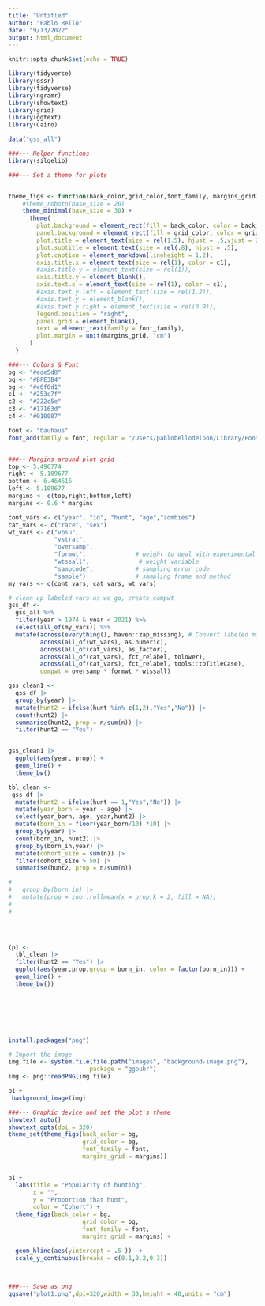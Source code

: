 ```yaml
---
title: "Untitled"
author: "Pablo Bello"
date: "9/13/2022"
output: html_document
---
```


```r
knitr::opts_chunk$set(echo = TRUE)
```

```r
library(tidyverse)
library(gssr)
library(tidyverse)
library(ngramr)
library(showtext)
library(grid)
library(ggtext)
library(Cairo)
```

```r
data("gss_all")
```

```r
###--- Helper functions
library(silgelib)

###--- Set a theme for plots


theme_figs <- function(back_color,grid_color,font_family, margins_grid){
    #theme_roboto(base_size = 20)
    theme_minimal(base_size = 30) +
      theme(
        plot.background = element_rect(fill = back_color, color = back_color),
        panel.background = element_rect(fill = grid_color, color = grid_color),
        plot.title = element_text(size = rel(1.5), hjust = .5,vjust = 2),
        plot.subtitle = element_text(size = rel(.8), hjust = .5),
        plot.caption = element_markdown(lineheight = 1.2),
        axis.title.x = element_text(size = rel(1), color = c1),
        #axis.title.y = element_text(size = rel(1)),
        axis.title.y = element_blank(),
        axis.text.x = element_text(size = rel(1), color = c1),
        #axis.text.y.left = element_text(size = rel(1.2)),
        #axis.text.y = element_blank(),
        #axis.text.y.right = element_text(size = rel(0.9)),
        legend.position = "right",
        panel.grid = element_blank(),
        text = element_text(family = font_family),
        plot.margin = unit(margins_grid, "cm")
      )
  }

```


```r
###--- Colors & Font
bg <- "#ede5d8"
bg <- "#BFE3B4"
bg <- "#e6f8d1"
c1 <- "#253c7f"
c2 <- "#222c5e"
c3 <- "#17163d"
c4 <- "#010007"

font <- "bauhaus"
font_add(family = font, regular = "/Users/pablobellodelpon/Library/Fonts/BauhausRegular.ttf")


###-- Margins around plot grid 
top <- 5.496774
right <- 5.109677
bottom <- 6.464516
left <- 5.109677
margins <- c(top,right,bottom,left)
margins <- 0.6 * margins


```





```r

cont_vars <- c("year", "id", "hunt", "age","zombies")
cat_vars <- c("race", "sex")
wt_vars <- c("vpsu",
             "vstrat",
             "oversamp",
             "formwt",              # weight to deal with experimental randomization
             "wtssall",              # weight variable
             "sampcode",            # sampling error code
             "sample")              # sampling frame and method
my_vars <- c(cont_vars, cat_vars, wt_vars)

# clean up labeled vars as we go, create compwt
gss_df <- 
  gss_all %>%
  filter(year > 1974 & year < 2021) %>% 
  select(all_of(my_vars)) %>% 
  mutate(across(everything(), haven::zap_missing), # Convert labeled missing to regular NA
         across(all_of(wt_vars), as.numeric),
         across(all_of(cat_vars), as_factor), 
         across(all_of(cat_vars), fct_relabel, tolower),
         across(all_of(cat_vars), fct_relabel, tools::toTitleCase),
         compwt = oversamp * formwt * wtssall)

```


```r
gss_clean1 <- 
  gss_df |> 
  group_by(year) |>
  mutate(hunt2 = ifelse(hunt %in% c(1,2),"Yes","No")) |> 
  count(hunt2) |> 
  summarise(hunt2, prop = n/sum(n)) |> 
  filter(hunt2 == "Yes")


gss_clean1 |> 
  ggplot(aes(year, prop)) +
  geom_line() +
  theme_bw()
```


```r
tbl_clean <- 
 gss_df |>
  mutate(hunt2 = ifelse(hunt == 1,"Yes","No")) |> 
  mutate(year_born = year - age) |> 
  select(year_born, age, year,hunt2) |> 
  mutate(born_in = floor(year_born/10) *10) |> 
  group_by(year) |> 
  count(born_in, hunt2) |> 
  group_by(born_in,year) |> 
  mutate(cohort_size = sum(n)) |> 
  filter(cohort_size > 50) |> 
  summarise(hunt2, prop = n/sum(n)) 

# 
#   group_by(born_in) |> 
#   mutate(prop = zoo::rollmean(x = prop,k = 2, fill = NA))
# 
# 

  


(p1 <- 
  tbl_clean |> 
  filter(hunt2 == "Yes") |> 
  ggplot(aes(year,prop,group = born_in, color = factor(born_in))) +
  geom_line() +
  theme_bw())



  




```



```r

install.packages("png")

# Import the image
img.file <- system.file(file.path("images", "background-image.png"),
                       package = "ggpubr")
img <- png::readPNG(img.file)

p1 +
 background_image(img)

```


```r
###--- Graphic device and set the plot's theme
showtext_auto()
showtext_opts(dpi = 320)
theme_set(theme_figs(back_color = bg,
                     grid_color = bg,
                     font_family = font,
                     margins_grid = margins))


p1 +
  labs(title = "Popularity of hunting",
       x = "",
       y = "Proportion that hunt",
       color = "Cohort") +
  theme_figs(back_color = bg,
                     grid_color = bg,
                     font_family = font,
                     margins_grid = margins) +

  geom_hline(aes(yintercept = .5 ))  +
  scale_y_continuous(breaks = c(0.1,0.2,0.3))
  


###--- Save as png
ggsave("plot1.png",dpi=320,width = 30,height = 40,units = "cm")  



```

